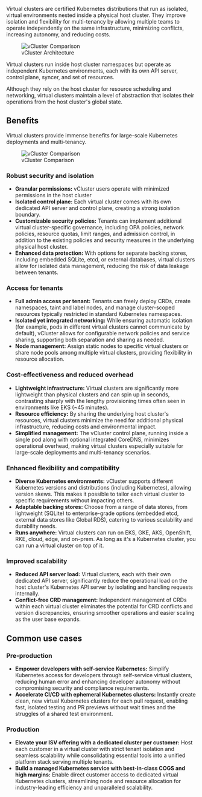 
<!-- vale off -->
<GlossaryTerm term="virtual-cluster">Virtual clusters</GlossaryTerm> are certified Kubernetes distributions that run as isolated, virtual environments nested inside a physical <GlossaryTerm term="host-cluster">host cluster</GlossaryTerm>. They improve isolation and flexibility for <GlossaryTerm term="multi-tenancy">multi-tenancy</GlossaryTerm> by allowing multiple teams to operate independently on the same infrastructure, minimizing conflicts, increasing autonomy, and reducing costs.

<figure>
<img
  src={require('@site/static/media/diagrams/vcluster-architecture.png').default}
  alt="vCluster Comparison"
 />
  <figcaption>vCluster Architecture</figcaption>
</figure>

Virtual clusters run inside host cluster namespaces but operate as independent Kubernetes environments, each with its own API server, control plane, <GlossaryTerm term="syncer">syncer</GlossaryTerm>, and set of resources.

Although they rely on the host cluster for resource scheduling and networking, virtual clusters maintain a level of abstraction that isolates their operations from the host cluster's global state.

## Benefits
Virtual clusters provide immense benefits for large-scale Kubernetes deployments and multi-tenancy.

<figure>
<img
  src={require('@site/static/media/rebranding/vcluster-comparison.png').default}
  alt="vCluster Comparison"
 />
  <figcaption>vCluster Comparison</figcaption>
</figure>

### Robust security and isolation

  - **Granular permissions:** <GlossaryTerm term="vcluster">vCluster</GlossaryTerm> users operate with minimized permissions in the host cluster
  - **Isolated control plane:** Each virtual cluster comes with its own dedicated API server and control plane, creating a strong isolation boundary.
  - **Customizable security policies:** Tenants can implement additional virtual cluster-specific governance, including OPA policies, network policies, resource quotas, limit ranges, and admission control, in addition to the existing policies and security measures in the underlying physical host cluster.
  - **Enhanced data protection:** With options for separate backing stores, including embedded SQLite, etcd, or external databases, virtual clusters allow for isolated data management, reducing the risk of data leakage between tenants.


### Access for tenants

  - **Full admin access per tenant:** Tenants can freely deploy CRDs, create namespaces, taint and label nodes, and manage cluster-scoped resources typically restricted in standard Kubernetes namespaces.
  - **Isolated yet integrated networking:** While ensuring automatic isolation (for example, pods in different virtual clusters cannot communicate by default), vCluster allows for configurable network policies and service sharing, supporting both separation and sharing as needed.
  - **Node management:** Assign static nodes to specific virtual clusters or share node pools among multiple virtual clusters, providing flexibility in resource allocation.


### Cost-effectiveness and reduced overhead

  - **Lightweight infrastructure:** Virtual clusters are significantly more lightweight than physical clusters and can spin up in seconds, contrasting sharply with the lengthy provisioning times often seen in environments like EKS (~45 minutes).
  - **Resource efficiency:** By sharing the underlying host cluster's resources, virtual clusters minimize the need for additional physical infrastructure, reducing costs and environmental impact.
  - **Simplified management:** The vCluster control plane, running inside a single pod along with optional integrated CoreDNS, minimizes operational overhead, making virtual clusters especially suitable for large-scale deployments and multi-tenancy scenarios.


### Enhanced flexibility and compatibility

  - **Diverse Kubernetes environments:** vCluster supports different Kubernetes versions and distributions (including Kubernetes), allowing version skews. This makes it possible to tailor each virtual cluster to specific requirements without impacting others.
  - **Adaptable backing stores:** Choose from a range of data stores, from lightweight (SQLite) to enterprise-grade options (embedded etcd, external data stores like Global RDS), catering to various scalability and durability needs.
  - **Runs anywhere:** Virtual clusters can run on EKS, GKE, AKS, OpenShift, RKE, cloud, edge, and on-prem. As long as it's a Kubernetes cluster, you can run a virtual cluster on top of it.


### Improved scalability

  - **Reduced API server load:** Virtual clusters, each with their own dedicated API server, significantly reduce the operational load on the host cluster's Kubernetes API server by isolating and handling requests internally.
  - **Conflict-free CRD management:** Independent management of CRDs within each virtual cluster eliminates the potential for CRD conflicts and version discrepancies, ensuring smoother operations and easier scaling as the user base expands.


## Common use cases

### Pre-production

  - **Empower developers with self-service Kubernetes:** Simplify Kubernetes access for developers through self-service virtual clusters, reducing human error and enhancing developer autonomy without compromising security and compliance requirements.
  - **Accelerate CI/CD with ephemeral Kubernetes clusters:** Instantly create clean, new virtual Kubernetes clusters for each pull request, enabling fast, isolated testing and PR previews without wait times and the struggles of a shared test environment.

### Production

  - **Elevate your ISV offering with a dedicated cluster per customer:** Host each customer in a virtual cluster with strict tenant isolation and seamless scalability while consolidating essential tools into a unified platform stack serving multiple tenants.
  - **Build a managed Kubernetes service with best-in-class COGS and high margins:** Enable direct customer access to dedicated virtual Kubernetes clusters, streamlining node and resource allocation for industry-leading efficiency and unparalleled scalability.

<!-- vale on -->
